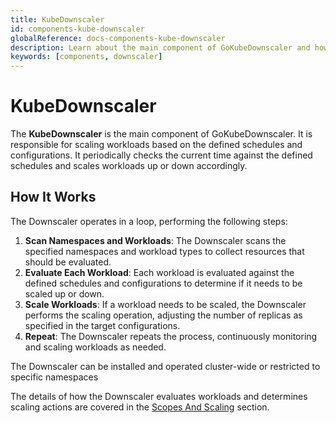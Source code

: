 ```yaml
---
title: KubeDownscaler
id: components-kube-downscaler
globalReference: docs-components-kube-downscaler
description: Learn about the main component of GoKubeDownscaler and how it works
keywords: [components, downscaler]
---
```


# KubeDownscaler

The **KubeDownscaler** is the main component of GoKubeDownscaler.
It is responsible for scaling workloads based on the defined schedules and configurations.
It periodically checks the current time against the defined schedules and scales workloads up or down accordingly.

## How It Works

The Downscaler operates in a loop, performing the following steps:

1. **Scan Namespaces and Workloads**: The Downscaler scans the specified namespaces and workload types to collect resources that should be
   evaluated.
2. **Evaluate Each Workload**: Each workload is evaluated against the defined schedules and configurations to determine if it needs to be
   scaled up or down.
3. **Scale Workloads**: If a workload needs to be scaled, the Downscaler performs the scaling operation, adjusting the number of replicas
   as specified in the target configurations.
4. **Repeat**: The Downscaler repeats the process, continuously monitoring and scaling workloads as needed.

The Downscaler can be installed and operated cluster-wide or restricted to specific namespaces

The details of how the Downscaler evaluates workloads and determines scaling actions are covered in the
[Scopes And Scaling](ref:docs-scopes-and-scaling) section.
